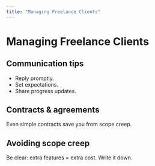 ```yaml
---
title: "Managing Freelance Clients"
---
```


# Managing Freelance Clients

## Communication tips
- Reply promptly.  
- Set expectations.  
- Share progress updates.  

## Contracts & agreements
Even simple contracts save you from scope creep.  

## Avoiding scope creep
Be clear: extra features = extra cost. Write it down.
